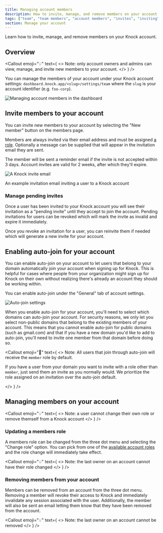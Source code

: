 ```yaml
---
title: Managing account members
description: How to invite, manage, and remove members on your account.
tags: ["team", "team members", "account members", "invites", "inviting", "auto join", "auto-join"]
section: Manage your account
---
```



Learn how to invite, manage, and remove members on your Knock account.

## Overview

<Callout
  emoji="💡"
  text={
    <>
      <span className="font-bold">Note:</span> only account owners and admins
      can view, manage, and invite new members to your account.
    </>
  }
/>

You can manage the members of your account under your Knock account settings: `dashboard.knock.app/<slug>/settings/team` where the `slug` is your account identifier (e.g. `foo-corp`).

![Managing account members in the dashboard](/images/manage-your-account/account-members.png)

## Invite members to your account

You can invite new members to your account by selecting the "New member" button on the members page.

Members are always invited via their email address and must be assigned [a role](/manage-your-account/roles-and-permissions). Optionally a message can be supplied that will appear in the invitation email they are sent.

The member will be sent a reminder email if the invite is not accepted within 3 days. Account invites are valid for 2 weeks, after which they'll expire.

![A Knock invite email](/images/manage-your-account/account-invite-email.png)

<figcaption style={{ marginTop: "-40px" }}>
  An example invitation email inviting a user to a Knock account
</figcaption>

### Manage pending invites

Once a user has been invited to your Knock account you will see their invitation as a "pending invite" until they accept to join the account. Pending invitations for users can be revoked which will mark the invite as invalid and expire it immediately.

Once you revoke an invitation for a user, you can reinvite them if needed which will generate a new invite for your account.


## Enabling auto-join for your account

You can enable auto-join on your account to let users that belong to your domain automatically join your account when signing up for Knock. This is helpful 
for cases where people from your organization might sign up for Knock on their own without realizing there's already an account they should be working within. 

You can enable auto-join under the "General" tab of account settings. 

![Auto-join settings](/images/manage-your-account/auto-join-settings.png)

When you enable auto-join for your account, you'll need to select which domains 
can auto-join your account. For security reasons, we only let you select non-public domains that belong to the existing members of your account. 
This means that you cannot enable auto-join for public domains (such as gmail.com) and that if you have a new domain you'd like to add to auto-join, you'll need to invite 
one member from that domain before doing so. 

<Callout
  emoji="🚨"
  text={
    <>
      <span className="font-bold">Note:</span> All users that join through auto-join will receive the <code>member</code> role by default.
      <p>
      If you have a user from your domain you want to invite with a role other than <code>member</code>, just send them an invite as you normally would. 
      We prioritize the role assigned on an invitation over the auto-join default.
      </p>
    </>
  }
/>


## Managing members on your account

<Callout
  emoji="💡"
  text={
    <>
      <span className="font-bold">Note:</span> a user cannot change their own
      role or remove themself from a Knock account
    </>
  }
/>

### Updating a members role

A members role can be changed from the three dot menu and selecting the "Change role" option. You can pick from one of the [available account roles](/manage-your-account/roles-and-permissions) and the role change will immediately take effect.

<Callout
  emoji="💡"
  text={
    <>
      <span className="font-bold">Note:</span> the last owner on an account
      cannot have their role changed
    </>
  }
/>

### Removing members from your account

Members can be removed from an account from the three dot menu. Removing a member will revoke their access to Knock and immediately invalidate any session associated with the user. Additionally, the member will also be sent an email letting them know that they have been removed from the account.

<Callout
  emoji="💡"
  text={
    <>
      <span className="font-bold">Note:</span> the last owner on an account
      cannot be removed
    </>
  }
/>
